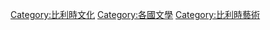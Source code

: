{{Catnav|頁面分類|各種主題的頁面分類|按國家分類|各國文化|比利時文化}}
{{Catnav|頁面分類|人文學科|文学|各國文學}}

[[Category:比利時文化|Category:比利時文化]]
[[Category:各國文學|Category:各國文學]]
[[Category:比利時藝術|Category:比利時藝術]]